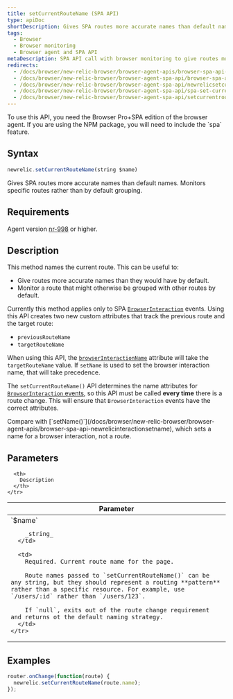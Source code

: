 ```yaml
---
title: setCurrentRouteName (SPA API)
type: apiDoc
shortDescription: Gives SPA routes more accurate names than default names. Monitors specific routes rather than by default grouping.
tags:
  - Browser
  - Browser monitoring
  - Browser agent and SPA API
metaDescription: SPA API call with browser monitoring to give routes more accurate names and monitor specific routes rather than by default grouping.
redirects:
  - /docs/browser/new-relic-browser/browser-agent-apis/browser-spa-api-newrelicsetcurrentroutename
  - /docs/browser/new-relic-browser/browser-agent-spa-api/browser-spa-api-newrelicsetcurrentroutename
  - /docs/browser/new-relic-browser/browser-agent-spa-api/newrelicsetcurrentroutename-browser-spa-agent-api
  - /docs/browser/new-relic-browser/browser-agent-spa-api/spa-set-current-route-name
  - /docs/browser/new-relic-browser/browser-agent-spa-api/setcurrentroutename-browser-spa-api
---
```


<Callout variant="important">
To use this API, you need the Browser Pro+SPA edition of the browser agent. If you are using the NPM package, you will need to include the `spa` feature.
</Callout>

## Syntax

```js
newrelic.setCurrentRouteName(string $name)
```

Gives SPA routes more accurate names than default names. Monitors specific routes rather than by default grouping.

## Requirements

Agent version [nr-998](/docs/release-notes/new-relic-browser-release-notes/browser-agent-release-notes) or higher.

## Description

This method names the current route. This can be useful to:

* Give routes more accurate names than they would have by default.
* Monitor a route that might otherwise be grouped with other routes by default.

Currently this method applies only to SPA [`BrowserInteraction`](/docs/insights/explore-data/attributes/browser-default-attributes-insights#browserinteraction-attributes) events. Using this API creates two new custom attributes that track the previous route and the target route:

* `previousRouteName`
* `targetRouteName`

When using this API, the [`browserInteractionName`](/docs/insights/explore-data/attributes/browser-default-attributes-insights#interaction-name) attribute will take the `targetRouteName` value. If `setName` is used to set the browser interaction name, that will take precedence.

The `setCurrentRouteName()` API determines the name attributes for [`BrowserInteraction` events](/docs/insights/explore-data/attributes/browser-default-attributes-insights#browserinteraction-attributes), so this API must be called **every time** there is a route change. This will ensure that `BrowserInteraction` events have the correct attributes.

<Callout variant="tip">
  Compare with [`setName()`](/docs/browser/new-relic-browser/browser-agent-apis/browser-spa-api-newrelicinteractionsetname), which sets a name for a browser interaction, not a route.
</Callout>

## Parameters

<table>
  <thead>
    <tr>
      <th width="25%">
        Parameter
      </th>

      <th>
        Description
      </th>
    </tr>
  </thead>

  <tbody>
    <tr>
      <td>
        `$name`

        _string_
      </td>

      <td>
        Required. Current route name for the page.

        Route names passed to `setCurrentRouteName()` can be any string, but they should represent a routing **pattern** rather than a specific resource. For example, use `/users/:id` rather than `/users/123`.

        If `null`, exits out of the route change requirement and returns ot the default naming strategy.
      </td>
    </tr>
  </tbody>
</table>

## Examples

```js
router.onChange(function(route) {
  newrelic.setCurrentRouteName(route.name);
});
```
